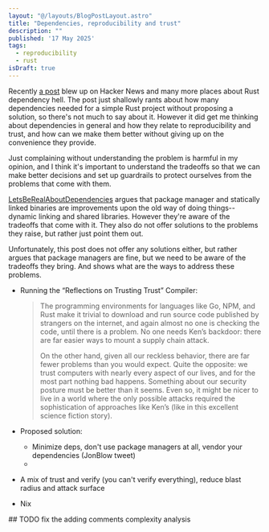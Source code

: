 ```yaml
---
layout: "@/layouts/BlogPostLayout.astro"
title: "Dependencies, reproducibility and trust"
description: ""
published: '17 May 2025'
tags:
  - reproducibility
  - rust
isDraft: true
---
```


Recently [a post](https://vincents.dev/blog/rust-dependencies-scare-me/) blew
up on Hacker News and many more places about Rust dependency hell. The post
just shallowly rants about how many dependencies needed for a simple Rust
project without proposing a solution, so there's not much to say about it.
However it did get me thinking about dependencies in general and how they
relate to reproducibility and trust, and how can we make them better without
giving up on the convenience they provide.

Just complaining without understanding the problem is harmful in my opinion,
and I think it's important to understand the tradeoffs so that we can make
better decisions and set up guardrails to protect ourselves from the problems
that come with them.

[LetsBeRealAboutDependencies](https://wiki.alopex.li/LetsBeRealAboutDependencies)
argues that package manager and statically linked binaries are improvements
upon the old way of doing things--dynamic linking and shared libraries. However
they're aware of the tradeoffs that come with it. They also do not offer
solutions to the problems they raise, but rather just point them out.

Unfortunately, this post does not offer any solutions either, but rather argues
that package managers are fine, but we need to be aware of the tradeoffs they
bring. And shows what are the ways to address these problems.

- Running the “Reflections on Trusting Trust” Compiler:
  >  The programming environments for languages like Go, NPM, and Rust make it
  >  trivial to download and run source code published by strangers on the
  >  internet, and again almost no one is checking the code, until there is a
  >  problem. No one needs Ken’s backdoor: there are far easier ways to mount a
  >  supply chain attack.
  >
  >  On the other hand, given all our reckless behavior, there are far fewer
  >  problems than you would expect. Quite the opposite: we trust computers
  >  with nearly every aspect of our lives, and for the most part nothing bad
  >  happens. Something about our security posture must be better than it
  >  seems. Even so, it might be nicer to live in a world where the only
  >  possible attacks required the sophistication of approaches like Ken’s
  >  (like in this excellent science fiction story).

- Proposed solution:
  - Minimize deps, don't use package managers at all, vendor your dependencies
  (JonBlow tweet)
  - 

- A mix of trust and verify (you can't verify everything), reduce blast radius
  and attack surface

- Nix

\## TODO fix the adding comments complexity analysis
